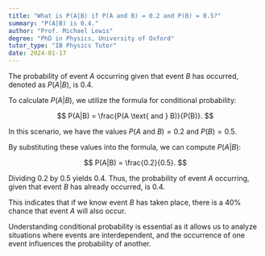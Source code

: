 ```yaml
---
title: "What is P(A|B) if P(A and B) = 0.2 and P(B) = 0.5?"
summary: "P(A|B) is 0.4."
author: "Prof. Michael Lewis"
degree: "PhD in Physics, University of Oxford"
tutor_type: "IB Physics Tutor"
date: 2024-01-17
---
```


The probability of event $A$ occurring given that event $B$ has occurred, denoted as $P(A|B)$, is $0.4$.

To calculate $P(A|B)$, we utilize the formula for conditional probability:

$$
P(A|B) = \frac{P(A \text{ and } B)}{P(B)}.
$$

In this scenario, we have the values $P(A \text{ and } B) = 0.2$ and $P(B) = 0.5$. 

By substituting these values into the formula, we can compute $P(A|B)$:

$$
P(A|B) = \frac{0.2}{0.5}.
$$

Dividing $0.2$ by $0.5$ yields $0.4$. Thus, the probability of event $A$ occurring, given that event $B$ has already occurred, is $0.4$.

This indicates that if we know event $B$ has taken place, there is a $40\%$ chance that event $A$ will also occur. 

Understanding conditional probability is essential as it allows us to analyze situations where events are interdependent, and the occurrence of one event influences the probability of another.
    